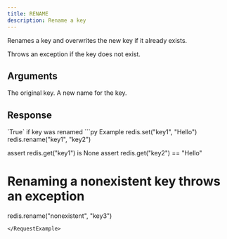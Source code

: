 ```yaml
---
title: RENAME
description: Rename a key
---
```


Renames a key and overwrites the new key if it already exists.

Throws an exception if the key does not exist.

## Arguments

<ParamField body="source" type="str" required>
  The original key.
</ParamField>

<ParamField body="destination" type="str" required>
  A new name for the key.
</ParamField>

## Response

<ResponseField type="bool" required>
 `True` if key was renamed
</ResponseField>

<RequestExample>
```py Example
redis.set("key1", "Hello")
redis.rename("key1", "key2")

assert redis.get("key1") is None
assert redis.get("key2") == "Hello"

# Renaming a nonexistent key throws an exception
redis.rename("nonexistent", "key3")
```
</RequestExample>
